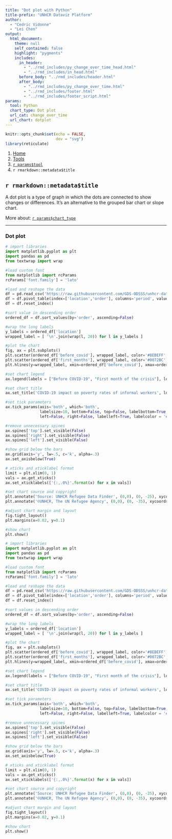 ```yaml
---
title: "Dot plot with Python"
title-prefix: "UNHCR Dataviz Platform"
author:
  - "Cedric Vidonne"
  - "Lei Chen"
output:
  html_document:
    theme: null
    self_contained: false
    highlight: "pygments"
    includes:
      in_header:
        - "../rmd_includes/py_change_over_time_head.html"
        - "../rmd_includes/in_head.html"
      before_body: "../rmd_includes/header.html"
      after_body:
        - "../rmd_includes/py_change_over_time.html"
        - "../rmd_includes/footer.html"
        - "../rmd_includes/footer_script.html"
params:
  tool: Python
  chart_type: Dot plot
  url_cat: change_over_time
  url_chart: dotplot
---
```


```r
knitr::opts_chunk$set(echo = FALSE,
                      dev = "svg")
library(reticulate)
```

<main id="tools" class="container py-5">

<!-- Breadcrumb is filled automatically with the text from Title and Tool parameter in YAML --> 
<nav aria-label="breadcrumb">
    <ol class="breadcrumb">
        <li class="breadcrumb-item"><a href="../../">Home</a></li>
        <li class="breadcrumb-item"><a href="../">Tools</a></li>
        <li class="breadcrumb-item"><a href="../`r tolower(params$tool)`/">`r params$tool`</a></li>
        <li class="breadcrumb-item active" aria-current="page">`r rmarkdown::metadata$title`</li>
    </ol>
</nav>

<!-- Intro header --> 
<div class="my-5 text-center">

## `r rmarkdown::metadata$title`

<div class="row justify-content-center">
<div class="col-lg-8">

<!-- Only text to change below, the rest comes from the YAML --> 
A dot plot is a type of graph in which the dots are connected to show changes or differences. It’s an alternative to the grouped bar chart or slope chart.

More about: <a href="../../chart_gallery/`r params$url_cat`.html#`r params$url_chart`">`r params$chart_type`</a>

</div>
</div>
</div>

----

<!-- Beginning of section, should be preceded by hr (----) --> 
<section class="my-5">

### Dot plot

<div class="row">

<!-- First column for large screen --> 
<div class="col-lg-6">

```python
# import libraries
import matplotlib.pyplot as plt
import pandas as pd
from textwrap import wrap

#load custom font
from matplotlib import rcParams
rcParams['font.family'] = 'lato'

#load and reshape the data
df = pd.read_csv('https://raw.githubusercontent.com/GDS-ODSSS/unhcr-dataviz-platform/master/data/change_over_time/dot_plot.csv')
df = df.pivot_table(index=['location','order'], columns='period', values='percent', sort=False)
df = df.reset_index()

#sort value in descending order
ordered_df = df.sort_values(by='order', ascending=False)

#wrap the long labels
y_labels = ordered_df['location']
wrapped_label = [ '\n'.join(wrap(l, 20)) for l in y_labels ]

#plot the chart
fig, ax = plt.subplots()
plt.scatter(ordered_df['before_covid'], wrapped_label, color='#8EBEFF', label='before_covid')
plt.scatter(ordered_df['first_months'], wrapped_label, color='#0072BC', label='first_months')
plt.hlines(y=wrapped_label, xmin=ordered_df['before_covid'], xmax=ordered_df['first_months'], color='#666666')

#set chart legend
ax.legend(labels = ["Before COVID-19", "First month of the crisis"], loc=(0,0.98), ncol=2, frameon=False, fontsize=10, labelcolor='#333333',handlelength=0.7, borderpad=0, handletextpad=0.5)

#set chart title
ax.set_title('COVID-19 impact on poverty rates of informal workers', loc='left', fontweight='bold', pad=25, fontsize=14, color='#000000')

#set tick parameters 
ax.tick_params(axis='both', which='both', 
               labelsize=10, bottom=False, top=False, labelbottom=True, 
               left=False, right=False, labelleft=True, labelcolor = '#333333')

#remove unnecessary spines 
ax.spines['top'].set_visible(False)
ax.spines['right'].set_visible(False)
ax.spines['left'].set_visible(False)

#show grid below the bars
ax.grid(axis='y', lw=.5, c='k', alpha=.3)
ax.set_axisbelow(True)

# xticks and xticklabel format
limit = plt.xlim(0, 1)
vals = ax.get_xticks()
ax.set_xticklabels(['{:,.0%}'.format(x) for x in vals])

#set chart source and copyright
plt.annotate('Source: UNHCR Refugee Data Finder', (0,0), (0, -25), xycoords='axes fraction', textcoords='offset points', va='top', color = '#666666', fontsize=9)
plt.annotate('©UNHCR, The UN Refugee Agency', (0,0), (0, -35), xycoords='axes fraction', textcoords='offset points', va='top', color = '#666666', fontsize=9)

#adjust chart margin and layout
fig.tight_layout()
plt.margins(x=0.02, y=0.1)

#show chart
plt.show()
```

</div>
<!-- End First column --->

<!-- Second column for large screen --> 
<div class="col-lg-6">



```python
# import libraries
import matplotlib.pyplot as plt
import pandas as pd
from textwrap import wrap

#load custom font
from matplotlib import rcParams
rcParams['font.family'] = 'lato'

#load and reshape the data
df = pd.read_csv('https://raw.githubusercontent.com/GDS-ODSSS/unhcr-dataviz-platform/master/data/change_over_time/dot_plot.csv')
df = df.pivot_table(index=['location','order'], columns='period', values='percent', sort=False)
df = df.reset_index()

#sort values in descending order
ordered_df = df.sort_values(by='order', ascending=False)

#wrap the long labels
y_labels = ordered_df['location']
wrapped_label = [ '\n'.join(wrap(l, 20)) for l in y_labels ]

#plot the chart
fig, ax = plt.subplots()
plt.scatter(ordered_df['before_covid'], wrapped_label, color='#8EBEFF', label='before_covid')
plt.scatter(ordered_df['first_months'], wrapped_label, color='#0072BC', label='first_months')
plt.hlines(y=wrapped_label, xmin=ordered_df['before_covid'], xmax=ordered_df['first_months'], color='#666666')

#set chart legend
ax.legend(labels = ["Before COVID-19", "First month of the crisis"], loc=(0,0.98), ncol=2, frameon=False, fontsize=10, labelcolor='#333333',handlelength=0.7, borderpad=0, handletextpad=0.5)

#set chart title
ax.set_title('COVID-19 impact on poverty rates of informal workers', loc='left', fontweight='bold', pad=25, fontsize=14, color='#000000')

#set tick parameters 
ax.tick_params(axis='both', which='both', 
               labelsize=10, bottom=False, top=False, labelbottom=True, 
               left=False, right=False, labelleft=True, labelcolor = '#333333')

#remove unnecessary spines 
ax.spines['top'].set_visible(False)
ax.spines['right'].set_visible(False)
ax.spines['left'].set_visible(False)

#show grid below the bars
ax.grid(axis='y', lw=.5, c='k', alpha=.3)
ax.set_axisbelow(True)

# xticks and xticklabel format
limit = plt.xlim(0, 1)
vals = ax.get_xticks()
ax.set_xticklabels(['{:,.0%}'.format(x) for x in vals])

#set chart source and copyright
plt.annotate('Source: UNHCR Refugee Data Finder', (0,0), (0, -25), xycoords='axes fraction', textcoords='offset points', va='top', color = '#666666', fontsize=9)
plt.annotate('©UNHCR, The UN Refugee Agency', (0,0), (0, -35), xycoords='axes fraction', textcoords='offset points', va='top', color = '#666666', fontsize=9)

#adjust chart margin and layout
fig.tight_layout()
plt.margins(x=0.02, y=0.1)

#show chart
plt.show()
```


</div>
<!-- End Second column --->

</div>
</section>
<!-- End of section --->


</main>
